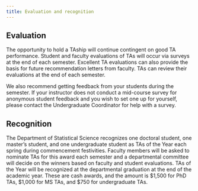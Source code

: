 ```yaml
---
title: Evaluation and recognition
---
```


## Evaluation

The opportunity to hold a TAship will continue contingent on good TA performance.
Student and faculty evaluations of TAs will occur via surveys at the end of each semester.
Excellent TA evaluations can also provide the basis for future recommendation letters from faculty.
TAs can review their evaluations at the end of each semester.

We also recommend getting feedback from your students during the semester.
If your instructor does not conduct a mid-course survey for anonymous student feedback and you wish to set one up for yourself, please contact the Undergraduate Coordinator for help with a survey.

## Recognition

The Department of Statistical Science recognizes one doctoral student, one master's student, and one undergraduate student as TAs of the Year each spring during commencement festivities.
Faculty members will be asked to nominate TAs for this award each semester and a departmental committee will decide on the winners based on faculty and student evaluations.
TAs of the Year will be recognized at the departmental graduation at the end of the academic year.
These are cash awards, and the amount is \$1,500 for PhD TAs, \$1,000 for MS TAs, and \$750 for undergraduate TAs.